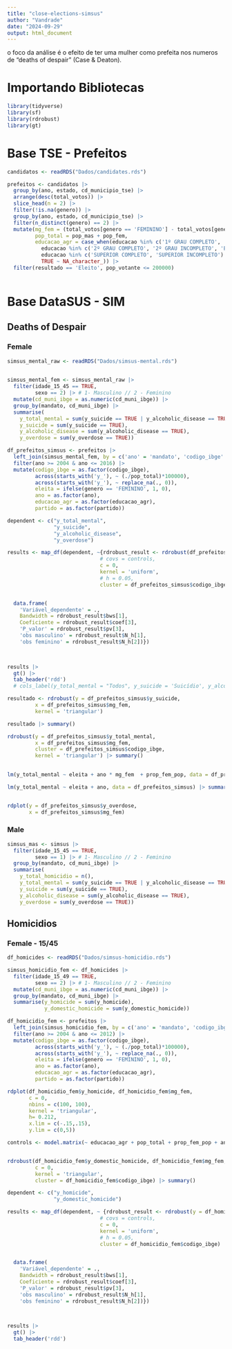 ```yaml
---
title: "close-elections-simsus"
author: "Vandrade"
date: "2024-09-29"
output: html_document
---
```


o foco da análise é o efeito de ter uma mulher como prefeita nos numeros de "deaths of despair" (Case & Deaton).

# Importando Bibliotecas
```r
library(tidyverse)
library(sf)
library(rdrobust) 
library(gt)
```


# Base TSE - Prefeitos

```r

candidatos <- readRDS("Dados/candidates.rds")

prefeitos <- candidatos |> 
  group_by(ano, estado, cd_municipio_tse) |> 
  arrange(desc(total_votos)) |> 
  slice_head(n = 2) |> 
  filter(!is.na(genero)) |> 
  group_by(ano, estado, cd_municipio_tse) |> 
  filter(n_distinct(genero) == 2) |> 
  mutate(mg_fem = (total_votos[genero == 'FEMININO'] - total_votos[genero == 'MASCULINO'])/total_votos,
         pop_total = pop_mas + pop_fem,
         educacao_agr = case_when(educacao %in% c('1º GRAU COMPLETO', '1º GRAU INCOMPLETO', 'ENSINO FUNDAMENTAL COMPLETO', 'ENSINO FUNDAMENTAL INCOMPLETO', 'FUNDAMENTAL COMPLETO', 'FUNDAMENTAL INCOMPLETO', 'ANALFABETO', 'LÊ E ESCREVE') ~ 'fundamental',
           educacao %in% c('2º GRAU COMPLETO', '2º GRAU INCOMPLETO', 'ENSINO MÉDIO COMPLETO', 'ENSINO MÉDIO INCOMPLETO', 'MÉDIO COMPLETO', 'MÉDIO INCOMPLETO') ~ 'medio',
           educacao %in% c('SUPERIOR COMPLETO', 'SUPERIOR INCOMPLETO') ~ 'superior',
           TRUE ~ NA_character_)) |>
  filter(resultado == 'Eleito', pop_votante <= 200000)



```

# Base DataSUS - SIM 

## Deaths of Despair
### Female
```r

simsus_mental_raw <- readRDS("Dados/simsus-mental.rds") 
  

simsus_mental_fem <- simsus_mental_raw |> 
  filter(idade_15_45 == TRUE, 
         sexo == 2) |> # 1- Masculino // 2 - Feminino
  mutate(cd_muni_ibge = as.numeric(cd_muni_ibge)) |> 
  group_by(mandato, cd_muni_ibge) |> 
  summarise(
    y_total_mental = sum(y_suicide == TRUE | y_alcoholic_disease == TRUE | y_overdose == TRUE),
    y_suicide = sum(y_suicide == TRUE),
    y_alcoholic_disease = sum(y_alcoholic_disease == TRUE),
    y_overdose = sum(y_overdose == TRUE)) 

```

```r

df_prefeitos_simsus <- prefeitos |> 
  left_join(simsus_mental_fem, by = c('ano' = 'mandato', 'codigo_ibge' = 'cd_muni_ibge')) |> 
  filter(ano >= 2004 & ano <= 2016) |> 
  mutate(codigo_ibge = as.factor(codigo_ibge),
         across(starts_with('y_'), ~ (./pop_total)*100000),
         across(starts_with('y_'), ~ replace_na(., 0)),
         eleita = ifelse(genero == 'FEMININO', 1, 0),
         ano = as.factor(ano),
         educacao_agr = as.factor(educacao_agr),
         partido = as.factor(partido)) 


```

```r
dependent <- c("y_total_mental",
               "y_suicide",
               "y_alcoholic_disease",
               "y_overdose")

results <- map_df(dependent, ~{rdrobust_result <- rdrobust(df_prefeitos_simsus[[.]], df_prefeitos_simsus$mg_fem,
                              # covs = controls,
                              c = 0,
                              kernel = 'uniform',
                              # h = 0.05, 
                              cluster = df_prefeitos_simsus$codigo_ibge)


  data.frame(
    'Variável_dependente' = .,
    Bandwidth = rdrobust_result$bws[1],
    Coeficiente = rdrobust_result$coef[3],
    'P_valor' = rdrobust_result$pv[3],
    'obs masculino' = rdrobust_result$N_h[1],
    'obs feminino' = rdrobust_result$N_h[2])})

  

results |>
  gt() |> 
  tab_header('rdd')
  # cols_label(y_total_mental = "Todos", y_suicide = 'Suicídio', y_alcoholic_disease = 'Doença alcoolica', y_overdose = 'Overdose')
```

```r
resultado <- rdrobust(y = df_prefeitos_simsus$y_suicide,
         x = df_prefeitos_simsus$mg_fem,
         kernel = 'triangular')

resultado |> summary()
```


```r

rdrobust(y = df_prefeitos_simsus$y_total_mental,
         x = df_prefeitos_simsus$mg_fem,
         cluster = df_prefeitos_simsus$codigo_ibge,
         kernel = 'triangular') |> summary()

 
lm(y_total_mental ~ eleita + ano * mg_fem  + prop_fem_pop, data = df_prefeitos_simsus |> filter(abs(mg_fem) <= .08)) |> summary()

lm(y_total_mental ~ eleita + ano, data = df_prefeitos_simsus) |> summary()


rdplot(y = df_prefeitos_simsus$y_overdose,
       x = df_prefeitos_simsus$mg_fem)

```

### Male
```r

simsus_mas <- simsus |> 
  filter(idade_15_45 == TRUE,
         sexo == 1) |> # 1- Masculino // 2 - Feminino
  group_by(mandato, cd_muni_ibge) |> 
  summarise(
    y_total_homicidio = n(),
    y_total_mental = sum(y_suicide == TRUE | y_alcoholic_disease == TRUE | y_overdose == TRUE),
    y_suicide = sum(y_suicide == TRUE),
    y_alcoholic_disease = sum(y_alcoholic_disease == TRUE),
    y_overdose = sum(y_overdose == TRUE)) 

```


## Homicidios

### Female - 15/45
```r

df_homicides <- readRDS("Dados/simsus-homicidio.rds") 

simsus_homicidio_fem <- df_homicides |> 
  filter(idade_15_49 == TRUE, 
         sexo == 2) |> # 1- Masculino // 2 - Feminino
  mutate(cd_muni_ibge = as.numeric(cd_muni_ibge)) |> 
  group_by(mandato, cd_muni_ibge) |> 
  summarise(y_homicide = sum(y_homicide),
            y_domestic_homicide = sum(y_domestic_homicide))

```

```r

df_homicidio_fem <- prefeitos |> 
  left_join(simsus_homicidio_fem, by = c('ano' = 'mandato', 'codigo_ibge' = 'cd_muni_ibge')) |> 
  filter(ano >= 2004 & ano <= 2012) |> 
  mutate(codigo_ibge = as.factor(codigo_ibge),
         across(starts_with('y_'), ~ (./pop_total)*100000),
         across(starts_with('y_'), ~ replace_na(., 0)),
         eleita = ifelse(genero == 'FEMININO', 1, 0),
         ano = as.factor(ano),
         educacao_agr = as.factor(educacao_agr),
         partido = as.factor(partido)) 


```


```r
rdplot(df_homicidio_fem$y_homicide, df_homicidio_fem$mg_fem,
       c = 0,
       nbins = c(100, 100),
       kernel = 'triangular',
       h= 0.212,
       x.lim = c(-.15,.15),
       y.lim = c(0,5)) 
```

```r
controls <- model.matrix(~ educacao_agr + pop_total + prop_fem_pop + ano + ano * mg_fem, data = df_homicidio_fem)


rdrobust(df_homicidio_fem$y_domestic_homicide, df_homicidio_fem$mg_fem,
         c = 0,
         kernel = 'triangular',
         cluster = df_homicidio_fem$codigo_ibge) |> summary()

```



```r
dependent <- c("y_homicide",
               "y_domestic_homicide")

results <- map_df(dependent, ~ {rdrobust_result <- rdrobust(y = df_homicidio_fem[[.]], x = df_homicidio_fem$mg_fem,
                              # covs = controls,
                              c = 0,
                              kernel = 'uniform',
                              # h = 0.05, 
                              cluster = df_homicidio_fem$codigo_ibge)


  data.frame(
    'Variável_dependente' = .,
    Bandwidth = rdrobust_result$bws[1],
    Coeficiente = rdrobust_result$coef[3],
    'P_valor' = rdrobust_result$pv[3],
    'obs masculino' = rdrobust_result$N_h[1],
    'obs feminino' = rdrobust_result$N_h[2])})

  

results |>
  gt() |> 
  tab_header('rdd')

```
























